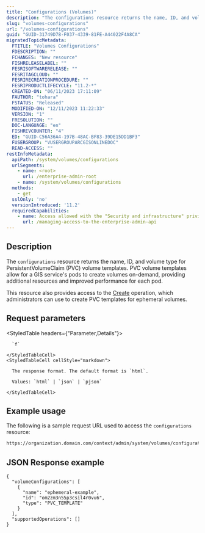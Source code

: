 ```yaml
---
title: "Configurations (Volumes)"
description: "The configurations resource returns the name, ID, and volume type for PersistentVolumeClaim (PVC) volume templates."
slug: "volumes-configurations"
url: "/volumes-configurations"
guid: "GUID-31749D78-F037-4339-81FE-A44022F4A8CA"
migratedTopicMetadata:
  FTITLE: "Volumes Configurations"
  FDESCRIPTION: ""
  FCHANGES: "New resource"
  FISHRELEASELABEL: ""
  FESRISOFTWARERELEASE: ""
  FESRITAGCLOUD: ""
  FESRIRECREATIONPROCEDURE: ""
  FESRIPRODUCTLIFECYCLE: "11.2-*"
  CREATED-ON: "06/11/2023 17:11:09"
  FAUTHOR: "tohara"
  FSTATUS: "Released"
  MODIFIED-ON: "12/11/2023 11:22:33"
  VERSION: "1"
  FRESOLUTION: ""
  DOC-LANGUAGE: "en"
  FISHREVCOUNTER: "4"
  ED: "GUID-C56A36A4-197B-48AC-BF83-39DE15DD1BF3"
  FUSERGROUP: "VUSERGROUPARCGISONLINEDOC"
  READ-ACCESS: ""
restInfoMetadata:
  apiPath: /system/volumes/configurations
  urlSegments:
    - name: <root>
      url: /enterprise-admin-root
    - name: /system/volumes/configurations
  methods:
    - get
  sslOnly: 'no'
  versionIntroduced: '11.2'
  requiredCapabilities:
    - name: Access allowed with the "Security and infrastructure" privileges
      url: /managing-access-to-the-enterprise-admin-api
---
```


## Description

The `configurations` resource returns the name, ID, and volume type for PersistentVolumeClaim (PVC) volume templates. PVC volume templates allow for a GIS service's pods to create volumes on-demand, providing additional resources and improved performance for each pod.

This resource also provides access to the [Create](/create-volume-configurations) operation, which administrators can use to create PVC templates for ephemeral volumes.


## Request parameters 

<StyledTable headers={"Parameter,Details"}>
  <StyledTableRow>
    <StyledTableCell cellStyle="markdown">

      `f` 

    </StyledTableCell>
    <StyledTableCell cellStyle="markdown">

      The response format. The default format is `html`.

      Values: `html` | `json` | `pjson`

    </StyledTableCell>
  </StyledTableRow>
</StyledTable>


## Example usage

The following is a sample request URL used to access the `configurations` resource:

```markdown
https://organization.domain.com/context/admin/system/volumes/configurations?f=pjson
```

## JSON Response example

```other
{
  "volumeConfigurations": [
    {
      "name": "ephemeral-example",
      "id": "om2zm3n55p3csil4r0vu6",
      "type": "PVC_TEMPLATE"
    }
  ],
  "supportedOperations": []
}
```